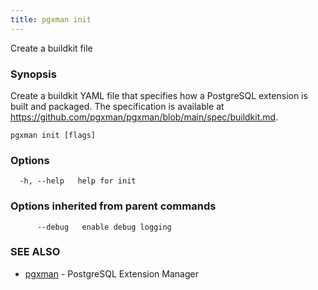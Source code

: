 ```yaml
---
title: pgxman init
---
```


Create a buildkit file

### Synopsis

Create a buildkit YAML file that specifies how a PostgreSQL extension is built and packaged. The
specification is available at https://github.com/pgxman/pgxman/blob/main/spec/buildkit.md.

```
pgxman init [flags]
```

### Options

```
  -h, --help   help for init
```

### Options inherited from parent commands

```
      --debug   enable debug logging
```

### SEE ALSO

* [pgxman](/cli/pgxman)	 - PostgreSQL Extension Manager

